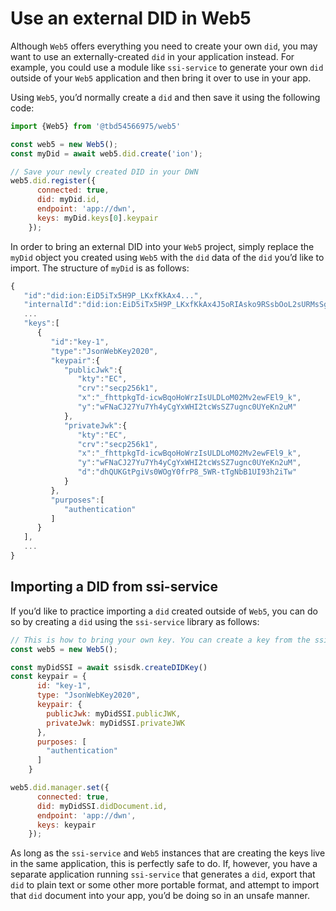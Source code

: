 # Use an external DID in Web5

Although `Web5` offers everything you need to create your own `did`, you may want to use an externally-created `did` in your application instead. For example, you could use a module like `ssi-service` to generate your own `did` outside of your `Web5` application and then bring it over to use in your app.

Using `Web5`, you’d normally create a `did` and then save it using the following code:

```jsx
import {Web5} from '@tbd54566975/web5'

const web5 = new Web5();
const myDid = await web5.did.create('ion');

// Save your newly created DID in your DWN
web5.did.register({
      connected: true,
      did: myDid.id,
      endpoint: 'app://dwn', 
      keys: myDid.keys[0].keypair
    });
```

In order to bring an external DID into your `Web5` project, simply replace the `myDid` object you created using `Web5` with the `did` data of the `did` you’d like to import. The structure of `myDid` is as follows:

```jsx
{
   "id":"did:ion:EiD5iTx5H9P_LKxfKkAx4...",
   "internalId":"did:ion:EiD5iTx5H9P_LKxfKkAx4J5oRIAsko9RSsbOoL2sURMsSg",
   ...
   "keys":[
      {
         "id":"key-1",
         "type":"JsonWebKey2020",
         "keypair":{
            "publicJwk":{
               "kty":"EC",
               "crv":"secp256k1",
               "x":"_fhttpkgTd-icwBqoHoWrzIsULDLoM02Mv2ewFEl9_k",
               "y":"wFNaCJ27Yu7Yh4yCgYxWHI2tcWsSZ7ugnc0UYeKn2uM"
            },
            "privateJwk":{
               "kty":"EC",
               "crv":"secp256k1",
               "x":"_fhttpkgTd-icwBqoHoWrzIsULDLoM02Mv2ewFEl9_k",
               "y":"wFNaCJ27Yu7Yh4yCgYxWHI2tcWsSZ7ugnc0UYeKn2uM",
               "d":"dhQUKGtPgiVs0WOgY0frP8_5WR-tTgNbB1UI93h2iTw"
            }
         },
         "purposes":[
            "authentication"
         ]
      }
   ],
   ...
}
```

## Importing a DID from ssi-service

If you’d like to practice importing a `did` created outside of `Web5`, you can do so by creating a `did` using the `ssi-service` library as follows:

```jsx
// This is how to bring your own key. You can create a key from the ssi service and import it into the dwn
const web5 = new Web5();

const myDidSSI = await ssisdk.createDIDKey()
const keypair = {
      id: "key-1",
      type: "JsonWebKey2020",
      keypair: {
        publicJwk: myDidSSI.publicJWK,
        privateJwk: myDidSSI.privateJWK
      },
      purposes: [
        "authentication"
      ]
    }

web5.did.manager.set({
      connected: true,
      did: myDidSSI.didDocument.id,
      endpoint: 'app://dwn',
      keys: keypair
    });
```

As long as the `ssi-service` and `Web5` instances that are creating the keys live in the same application, this is perfectly safe to do. If, however, you have a separate application running `ssi-service` that generates a `did`, export that `did` to plain text or some other more portable format, and attempt to import that `did` document into your app, you’d be doing so in an unsafe manner.